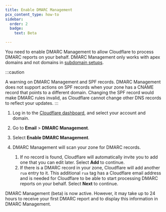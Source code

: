 ```yaml
---
title: Enable DMARC Management
pcx_content_type: how-to
sidebar:
  order: 2
  badge:
    text: Beta

---
```



You need to enable DMARC Management to allow Cloudflare to process DMARC reports on your behalf. DMARC Management only works with <GlossaryTooltip term="apex domain">apex domains</GlossaryTooltip> and not domains in [subdomain setups](/dns/zone-setups/subdomain-setup/).

:::caution

A warning on DMARC Management and SPF records. DMARC Management does not support actions on SPF records when your zone has a CNAME record that points to a different domain. Changing the SPF record would make DMARC rules invalid, as Cloudflare cannot change other DNS records to reflect your updates.
:::

1. Log in to the [Cloudflare dashboard](https://dash.cloudflare.com/), and select your account and domain.
2. Go to **Email** > **DMARC Management**.
3. Select **Enable DMARC Management**.
4. DMARC Management will scan your zone for DMARC records.

   1. If no record is found, Cloudflare will automatically invite you to add one that you can edit later. Select **Add** to continue.
   2. If there is a DMARC record in your zone, Cloudflare will add another `rua` entry to it. This additional `rua` tag has a Cloudflare email address and is needed for Cloudflare to be able to start processing DMARC reports on your behalf. Select **Next** to continue.

DMARC Management (beta) is now active. However, it may take up to 24 hours to receive your first DMARC report and to display this information in DMARC Management.
